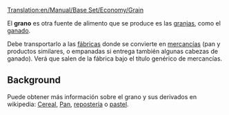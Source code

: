 [[Translation:en/Manual/Base Set/Economy/Grain]]

{{es/Carga| carga  = Grano
| imagen = Grain.png
| producida =[[es/Manual/Base Set/Economy/Granja|Granja]]
| aceptada  =[[es/Manual/Base Set/Economy/Fábrica|Fábrica]]
}}
El '''grano''' es otra fuente de alimento que se produce es las [[es/granja|granjas]], como el [[es/ganado|ganado]].

Debe transportarlo a las [[es/fábrica|fábricas]] donde se convierte en [[es/mercancías|mercancías]] (pan y productos similares, o empanadas si entrega también algunas cabezas de ganado). Verá que salen de la fábrica bajo el título genérico de mercancías.

==Background==
Puede obtener más información sobre el grano y sus derivados en wikipedia: [https://www.wikipedia.org/wiki/es:ceral Cereal], [https://www.wikipedia.org/wiki/es:pan Pan], [https://www.wikipedia.org/wiki/es:repostería repostería] o [https://www.wikipedia.org/wiki/es:pastel pastel].